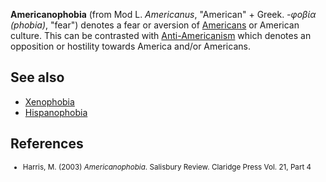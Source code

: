{{copy to wiktionary}}
'''Americanophobia''' (from Mod L. ''Americanus'', "American" + Greek. ''-φοβία (phobia)'', "fear")  denotes a fear or aversion of [[American people|Americans]] or American culture. This can be contrasted with [[Anti-Americanism]] which denotes an opposition or hostility towards America and/or Americans.

==See also==
*[[Xenophobia]]
*[[Hispanophobia]]

==References==
<small>
* Harris, M. (2003)  ''Americanophobia''. Salisbury Review. Claridge Press Vol. 21, Part 4
</small>